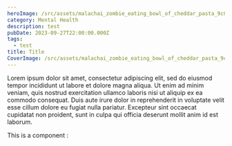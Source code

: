 ```yaml
---
heroImage: /src/assets/malachai_zombie_eating_bowl_of_cheddar_pasta_9c0ac93f-6277-414e-987e-c7279892fe5b.png
category: Mental Health
description: test
pubDate: 2023-09-27T22:00:00.000Z
tags:
  - test
title: Title
CoverImage: /src/assets/malachai_zombie_eating_bowl_of_cheddar_pasta_9c0ac93f-6277-414e-987e-c7279892fe5b.png
---
```


Lorem ipsum dolor sit amet, consectetur adipiscing elit, sed do eiusmod tempor incididunt ut labore et dolore magna aliqua. Ut enim ad minim veniam, quis nostrud exercitation ullamco laboris nisi ut aliquip ex ea commodo consequat. Duis aute irure dolor in reprehenderit in voluptate velit esse cillum dolore eu fugiat nulla pariatur. Excepteur sint occaecat cupidatat non proident, sunt in culpa qui officia deserunt mollit anim id est laborum.

This is a component :

<Counter />
